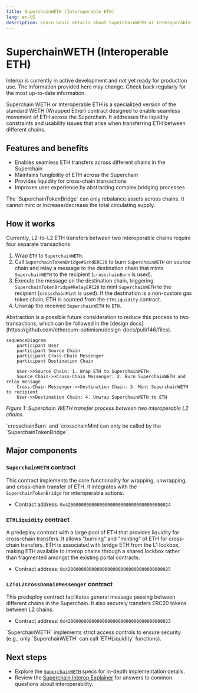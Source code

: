 ```yaml
---
title: SuperchainWETH (Interoperable ETH)
lang: en-US
description: Learn basic details about SuperchainWETH or Interoperable ETH.
---
```



# SuperchainWETH (Interoperable ETH)

<Callout>
  Interop is currently in active development and not yet ready for production use. The information provided here may change. Check back regularly for the most up-to-date information.
</Callout>

Superchain WETH or Interoperable ETH is a specialized version of the standard WETH (Wrapped Ether) contract designed to enable seamless movement of ETH across the Superchain. It addresses the liquidity constraints and usability issues that arise when transferring ETH between different chains.

## Features and benefits

*   Enables seamless ETH transfers across different chains in the Superchain
*   Maintains fungibility of ETH across the Superchain
*   Provides liquidity for cross-chain transactions
*   Improves user experience by abstracting complex bridging processes

<Callout>
  The `SuperchainTokenBridge` can only rebalance assets across chains. It cannot mint or increase/decrease the total circulating supply.
</Callout>

## How it works

Currently, L2-to-L2 ETH transfers between two interoperable chains require four separate transactions:

1.  Wrap `ETH` to `SuperchainWETH`.
2.  Call `SuperchainTokenBridge#SendERC20` to burn `SuperchainWETH` on source chain and relay a message to the destination chain that mints `SuperchainWETH` to the recipient (`crosschainBurn` is used).
3.  Execute the message on the destination chain, triggering `SuperchainTokenBridge#RelayERC20` to mint `SuperchainWETH` to the recipient (`crosschainMint` is used). If the destination is a non-custom gas token chain, ETH is sourced from the `ETHLiquidity` contract.
4.  Unwrap the received `SuperchainWETH` to `ETH`.

<Callout type="info">
Abstraction is a possible future consideration to reduce this process to two transactions, which can be followed in the [design docs](https://github.com/ethereum-optimism/design-docs/pull/146/files).
</Callout>

```mermaid
sequenceDiagram
    participant User
    participant Source Chain
    participant Cross-Chain Messenger
    participant Destination Chain

    User->>Source Chain: 1. Wrap ETH to SuperchainWETH
    Source Chain->>Cross-Chain Messenger: 2. Burn SuperchainWETH and relay message
    Cross-Chain Messenger->>Destination Chain: 3. Mint SuperchainWETH to recipient
    User->>Destination Chain: 4. Unwrap SuperchainWETH to ETH
```
_Figure 1: Superchain WETH transfer process between two interoperable L2 chains._

<Callout type="warning">
  `crosschainBurn` and `crosschainMint`can only be called by the `SuperchainTokenBridge`. 
</Callout>

## Major components

### `SuperchainWETH` contract

This contract implements the core functionality for wrapping, unwrapping, and cross-chain transfer of ETH. It integrates with the `SuperchainTokenBridge` for interoperable actions.

*   Contract address: `0x4200000000000000000000000000000000000024`

### `ETHLiquidity` contract

A predeploy contract with a large pool of ETH that provides liquidity for cross-chain transfers. It allows "burning" and "minting" of ETH for cross-chain transfers. ETH is associated with bridge ETH from the L1 lockbox, making ETH available to interop chains through a shared lockbox rather than fragmented amongst the existing portal contracts.

*   Contract address: `0x4200000000000000000000000000000000000025`

### `L2ToL2CrossDomainMessenger` contract

This predeploy contract facilitates general message passing between different chains in the Superchain. It also securely transfers ERC20 tokens between L2 chains.

*   Contract address: `0x4200000000000000000000000000000000000023`

<Callout type="info">
  `SuperchainWETH` implements strict access controls to ensure security (e.g., only `SuperchainWETH` can call `ETHLiquidity` functions).
</Callout>

## Next steps

*   Explore the [`SuperchainWETH`](https://specs.optimism.io/interop/superchain-weth.html) specs for in-depth implementation details.
*   Review the [Superchain Interop Explainer](../explainer) for answers to common questions about interoperability.
